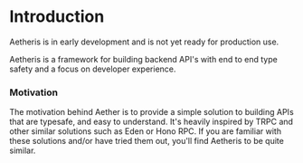 
# Introduction

<Callout type="warning" emoji="⚠️">
    Aetheris is in early development and is not yet ready for production use.
</Callout>

Aetheris is a framework for building backend API's with end to end type safety and a focus on developer experience.

### Motivation

The motivation behind Aether is to provide a simple solution to building APIs that are typesafe, and easy to understand. It's heavily inspired by <Link href="https://trpc.io/">TRPC</Link> and other similar solutions such
as <Link href="https://elysiajs.com/eden/">Eden</Link> or <Link href="https://hono.dev/guides/rpc">Hono RPC</Link>. If you are familiar
with these solutions and/or have tried them out, you'll find Aetheris to be quite similar.
